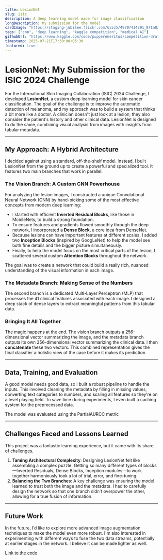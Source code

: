 ```yaml
---
title: LesionNet
slug: isic
description: A deep learning model made for image classification
longDescription: My submission for the model
cardImage: "https://staging-jubilee.flickr.com/65535/49707414291_871a8a081a_q.jpg"
tags: ["cnn", "deep learning", "kaggle competition", "medical AI"]
githubUrl: "https://www.kaggle.com/code/pupperemeritus/competition-draft"
timestamp: 2025-07-21T17:30:00+05:30
featured: true
---
```


# **LesionNet: My Submission for the ISIC 2024 Challenge**

For the International Skin Imaging Collaboration (ISIC) 2024 Challenge, I developed **LesionNet**, a custom deep learning model for skin cancer classification. The goal of the challenge is to improve the automatic detection of melanoma, and my approach was to build a system that thinks a bit more like a doctor. A clinician doesn't just look at a lesion; they also consider the patient's history and other clinical data. LesionNet is designed to do the same, combining visual analysis from images with insights from tabular metadata.

---

## **My Approach: A Hybrid Architecture**

I decided against using a standard, off-the-shelf model. Instead, I built LesionNet from the ground up to create a powerful and specialized tool. It features two main branches that work in parallel.

### **The Vision Branch: A Custom CNN Powerhouse**

For analyzing the lesion images, I constructed a unique Convolutional Neural Network (CNN) by hand-picking some of the most effective concepts from modern deep learning:

- I started with efficient **Inverted Residual Blocks**, like those in MobileNets, to build a strong foundation.
- To ensure features and gradients flowed smoothly through the deep network, I incorporated a **Dense Block**, a core idea from DenseNet.
- Because lesions can have important features at different scales, I added two **Inception Blocks** (inspired by GoogLeNet) to help the model see both fine details and the bigger picture simultaneously.
- Finally, to help the model focus on the most critical parts of the lesion, I scattered several custom **Attention Blocks** throughout the network.

The goal was to create a network that could build a really rich, nuanced understanding of the visual information in each image.

### **The Metadata Branch: Making Sense of the Numbers**

The second branch is a dedicated Multi-Layer Perceptron (MLP) that processes the 41 clinical features associated with each image. I designed a deep stack of dense layers to extract meaningful patterns from this tabular data.

### **Bringing It All Together**

The magic happens at the end. The vision branch outputs a 256-dimensional vector summarizing the image, and the metadata branch outputs its own 256-dimensional vector summarizing the clinical data. I then **concatenate** these two vectors. This combined representation gives the final classifier a holistic view of the case before it makes its prediction.

---

## **Data, Training, and Evaluation**

A good model needs good data, so I built a robust pipeline to handle the inputs. This involved cleaning the metadata by filling in missing values, converting text categories to numbers, and scaling all features so they're on a level playing field. To save time during experiments, I even built a caching system for the preprocessed data.

The model was evaluated using the PartialAUROC metric

---

## **Challenges Faced and Lessons Learned**

This project was a fantastic learning experience, but it came with its share of challenges.

1. **Taming Architectural Complexity**: Designing LesionNet felt like assembling a complex puzzle. Getting so many different types of blocks—Inverted Residuals, Dense Blocks, Inception modules—to work together harmoniously took a lot of trial, error, and fine-tuning.
2. **Balancing the Two Branches**: A key challenge was ensuring the model learned to trust both the image and the metadata. I had to carefully design the network so that one branch didn't overpower the other, allowing for a true fusion of information.

---

## **Future Work**

In the future, I'd like to explore more advanced image augmentation techniques to make the model even more robust. I'm also interested in experimenting with different ways to fuse the two data streams, potentially at earlier stages in the network.
I believe it can be made lighter as well.

[Link to the code](https://www.kaggle.com/code/pupperemeritus/competition-draft)
